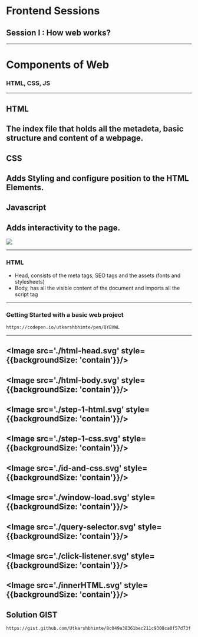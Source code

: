
# Frontend Sessions

## Session I : How web works?
---
# Components of Web

### HTML, CSS, JS
---

## HTML
The index file that holds all the metadeta, basic structure and content of a webpage.
---

## CSS
Adds Styling and configure position to the HTML Elements.
---

## Javascript
Adds interactivity to the page.
---

<Image src='./html-css.jpg' />

---

### HTML
* Head, consists of the meta tags, SEO tags and the assets (fonts and stylesheets)
* Body, has all the visible content of the document and imports all the script tag
---

### Getting Started with a basic web project
```
https://codepen.io/utkarshbhimte/pen/QYBVWL
```

---
<Image src='./html-head.svg' style={{backgroundSize: 'contain'}}/>
---
<Image src='./html-body.svg' style={{backgroundSize: 'contain'}}/>
---
<Image src='./step-1-html.svg' style={{backgroundSize: 'contain'}}/>
---
<Image src='./step-1-css.svg' style={{backgroundSize: 'contain'}}/>
---
<Image src='./id-and-css.svg' style={{backgroundSize: 'contain'}}/>
---
<Image src='./window-load.svg' style={{backgroundSize: 'contain'}}/>
---
<Image src='./query-selector.svg' style={{backgroundSize: 'contain'}}/>
---
<Image src='./click-listener.svg' style={{backgroundSize: 'contain'}}/>
---
<Image src='./innerHTML.svg' style={{backgroundSize: 'contain'}}/>
---
## Solution GIST
```
https://gist.github.com/Utkarshbhimte/8c049a38361bec211c9308ca0f57d73f
```